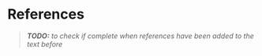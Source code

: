 # References {.unnumbered}

> ***TODO:** to check if complete when references have been added to the text before*

::: {#refs}
:::
